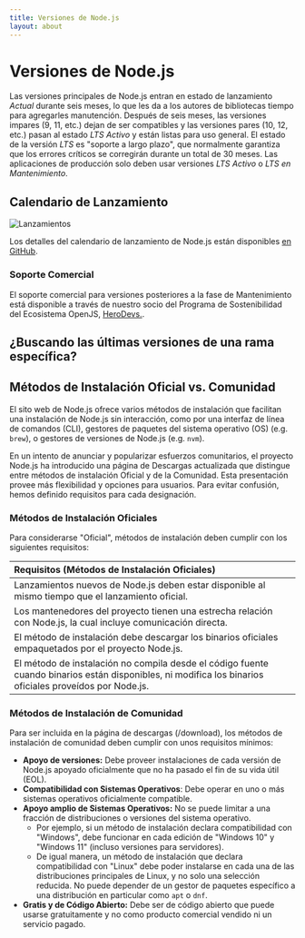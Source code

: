 ```yaml
---
title: Versiones de Node.js
layout: about
---
```


# Versiones de Node.js

Las versiones principales de Node.js entran en estado de lanzamiento _Actual_ durante seis meses, lo que les da a los autores de bibliotecas tiempo para agregarles manutención.
Después de seis meses, las versiones impares (9, 11, etc.) dejan de ser compatibles y las versiones pares (10, 12, etc.) pasan al estado _LTS Activo_ y están listas para uso general.
El estado de la versión _LTS_ es "soporte a largo plazo", que normalmente garantiza que los errores críticos se corregirán durante un total de 30 meses.
Las aplicaciones de producción solo deben usar versiones _LTS Activo_ o _LTS en Mantenimiento_.

## Calendario de Lanzamiento

![Lanzamientos](https://raw.githubusercontent.com/nodejs/Release/main/schedule.svg?sanitize=true)

Los detalles del calendario de lanzamiento de Node.js están disponibles [en GitHub](https://github.com/nodejs/release#release-schedule).

### Soporte Comercial

El soporte comercial para versiones posteriores a la fase de Mantenimiento está disponible a través de nuestro socio del Programa de Sostenibilidad del Ecosistema OpenJS, [HeroDevs.](https://herodevs.com/).

## ¿Buscando las últimas versiones de una rama específica?

<DownloadReleasesTable />

## Métodos de Instalación Oficial vs. Comunidad

El sito web de Node.js ofrece varios métodos de instalación que facilitan una instalación de Node.js sin interacción, como por una interfaz de línea de comandos (CLI), gestores de paquetes del sistema operativo (OS) (e.g. `brew`), o gestores de versiones de Node.js (e.g. `nvm`).

En un intento de anunciar y popularizar esfuerzos comunitarios, el proyecto Node.js ha introducido una página de Descargas actualizada que distingue entre métodos de instalación Oficial y de la Comunidad. Esta presentación provee más flexibilidad y opciones para usuarios. Para evitar confusión, hemos definido requisitos para cada designación.

### Métodos de Instalación Oficiales

Para considerarse "Oficial", métodos de instalación deben cumplir con los siguientes requisitos:

| Requisitos (Métodos de Instalación Oficiales)                                                                                                           |
| :------------------------------------------------------------------------------------------------------------------------------------------------------ |
| Lanzamientos nuevos de Node.js deben estar disponible al mismo tiempo que el lanzamiento oficial.                                                       |
| Los mantenedores del proyecto tienen una estrecha relación con Node.js, la cual incluye comunicación directa.                                           |
| El método de instalación debe descargar los binarios oficiales empaquetados por el proyecto Node.js.                                                    |
| El método de instalación no compila desde el código fuente cuando binarios están disponibles, ni modifica los binarios oficiales proveídos por Node.js. |

### Métodos de Instalación de Comunidad

Para ser incluida en la página de descargas (/download), los métodos de instalación de comunidad deben cumplir con unos requisitos mínimos:

- **Apoyo de versiones:** Debe proveer instalaciones de cada versión de Node.js apoyado oficialmente que no ha pasado el fin de su vida útil (EOL).
- **Compatibilidad con Sistemas Operativos**: Debe operar en uno o más sistemas operativos oficialmente compatible.
- **Apoyo amplio de Sistemas Operativos:** No se puede limitar a una fracción de distribuciones o versiones del sistema operativo.
  - Por ejemplo, si un método de instalación declara compatibilidad con "Windows", debe funcionar en cada edición de "Windows 10" y "Windows 11" (incluso versiones para servidores).
  - De igual manera, un método de instalación que declara compatibilidad con "Linux" debe poder instalarse en cada una de las distribuciones principales de Linux, y no solo una selección reducida. No puede depender de un gestor de paquetes específico a una distribución en particular como `apt` o `dnf`.
- **Gratis y de Código Abierto:** Debe ser de código abierto que puede usarse gratuitamente y no como producto comercial vendido ni un servicio pagado.
